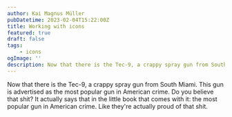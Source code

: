 ```yaml
---
author: Kai Magnus Müller
pubDatetime: 2023-02-04T15:22:00Z
title: Working with icons
featured: true
draft: false
tags:
    - icons
ogImage: ''
description: Now that there is the Tec-9, a crappy spray gun from South Miami. This gun is advertised as the most popular gun in American crime. Do you believe that shit?.
---
```


Now that there is the Tec-9, a crappy spray gun from South Miami. This gun is advertised as the most popular gun in American crime. Do you believe that shit? It actually says that in the little book that comes with it: the most popular gun in American crime. Like they're actually proud of that shit.
